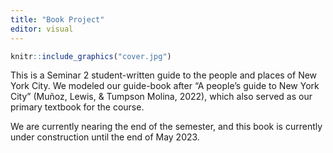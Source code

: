 ```yaml
---
title: "Book Project"
editor: visual
---
```


::: {.column-margin}

```r
knitr::include_graphics("cover.jpg")
```

:::

This is a Seminar 2 student-written guide to the people and places of New York City. We modeled our guide-book after "A people's guide to New York City" (Muñoz, Lewis, & Tumpson Molina, 2022), which also served as our primary textbook for the course. 

We are currently nearing the end of the semester, and this book is currently under construction until the end of May 2023. 